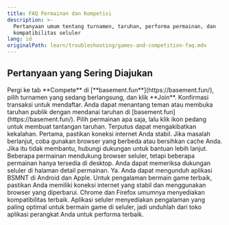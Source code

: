 ```yaml
---
title: FAQ Permainan dan Kompetisi
description: >-
  Pertanyaan umum tentang turnamen, taruhan, performa permainan, dan
  kompatibilitas seluler
lang: id
originalPath: learn/troubleshooting/games-and-competition-faq.mdx
---
```

## Pertanyaan yang Sering Diajukan

<AccordionGroup>
<Accordion title="Bagaimana cara bergabung dengan turnamen?">
Pergi ke tab **Compete** di [**basement.fun**](https://basement.fun/), pilih turnamen yang sedang berlangsung, dan klik **Join**. Konfirmasi transaksi untuk mendaftar.
</Accordion>

<Accordion title="Bagaimana cara kerja taruhan?">
Anda dapat menantang teman atau membuka taruhan publik dengan mendanai taruhan di [basement.fun](https://basement.fun/). Pilih permainan apa saja, lalu klik ikon pedang untuk membuat tantangan taruhan.
</Accordion>

<Accordion title="Apa yang terjadi jika saya terputus selama pertandingan?">
Terputus dapat mengakibatkan kekalahan.
</Accordion>

<Accordion title="Mengapa permainan tidak dapat dimuat di situs?">
Pertama, pastikan koneksi internet Anda stabil. Jika masalah berlanjut, coba gunakan browser yang berbeda atau bersihkan cache Anda. Jika itu tidak membantu, hubungi dukungan untuk bantuan lebih lanjut.
</Accordion>

<Accordion title="Apakah saya bisa bermain di browser seluler?">
Beberapa permainan mendukung browser seluler, tetapi beberapa permainan hanya tersedia di desktop. Anda dapat memeriksa dukungan seluler di halaman detail permainan.
</Accordion>

<Accordion title="Apakah ada aplikasi seluler?">
Ya. Anda dapat mengunduh aplikasi BSMNT di Android dan Apple.
</Accordion>
</AccordionGroup>

<Tip>
Untuk pengalaman bermain game terbaik, pastikan Anda memiliki koneksi internet yang stabil dan menggunakan browser yang diperbarui. Chrome dan Firefox umumnya menyediakan kompatibilitas terbaik.
</Tip>

<Info>
Aplikasi seluler menyediakan pengalaman yang paling optimal untuk bermain game di seluler, jadi unduhlah dari toko aplikasi perangkat Anda untuk performa terbaik.
</Info>
